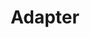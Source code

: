 ---
title: 'Adapter'
description: 'Wrapper that sits on top of LM and Signature for data orchestration.'
icon: 
---